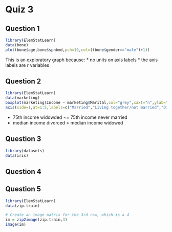 Quiz 3
========================================================

Question 1
----------

```r
library(ElemStatLearn)
data(bone)
plot(bone$age,bone$spnbmd,pch=19,col=((bone$gender=="male")+1))
```

This is an exploratory graph because:
* no units on axis labels
* the axis labels are r variables

Question 2
----------

```r
library(ElemStatLearn)
data(marketing)
boxplot(marketing$Income ~ marketing$Marital,col="grey",xaxt="n",ylab="Income",xlab="")
axis(side=1,at=1:5,labels=c("Married","Living together/not married","Divorced or separated","Widowed","Nevermarried"),las=2)
```

* 75th income widowded ~= 75th income never married
* median income divorced > median income widowed

Question 3
----------

```r
library(datasets)
data(iris)
```

Question 4
----------

Question 5
----------

```r
library(ElemStatLearn)
data(zip.train)
```

```r
# Create an image matrix for the 3rd row, which is a 4
im = zip2image(zip.train,3)
image(im)
```


